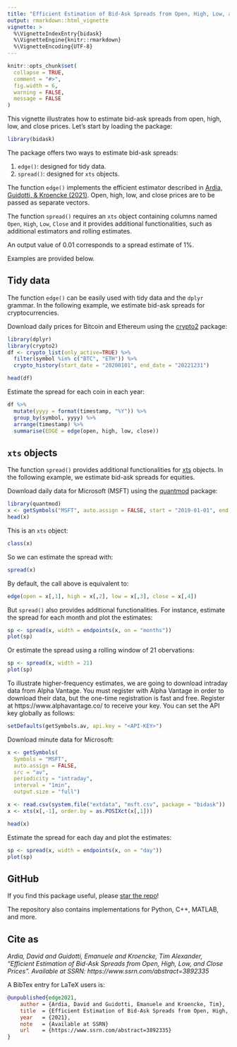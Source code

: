 ```yaml
---
title: "Efficient Estimation of Bid-Ask Spreads from Open, High, Low, and Close Prices"
output: rmarkdown::html_vignette
vignette: >
  %\VignetteIndexEntry{bidask}
  %\VignetteEngine{knitr::rmarkdown}
  %\VignetteEncoding{UTF-8}
---
```


```r
knitr::opts_chunk$set(
  collapse = TRUE,
  comment = "#>",
  fig.width = 6,
  warning = FALSE,
  message = FALSE
)
```

This vignette illustrates how to estimate bid-ask spreads from open, high, low, and close prices. Let's start by loading the package:

```r
library(bidask)
```

The package offers two ways to estimate bid-ask spreads:

1. `edge()`: designed for tidy data.
2. `spread()`: designed for `xts` objects.

The function `edge()` implements the efficient estimator described in [Ardia, Guidotti, & Kroencke (2021)](https://www.ssrn.com/abstract=3892335). Open, high, low, and close prices are to be passed as separate vectors. 

The function `spread()` requires an `xts` object containing columns named `Open`, `High`, `Low`, `Close` and it provides additional functionalities, such as additional estimators and rolling estimates.

An output value of 0.01 corresponds to a spread estimate of 1%.

Examples are provided below.

## Tidy data

The function `edge()` can be easily used with tidy data and the `dplyr` grammar. In the following example, we estimate bid-ask spreads for cryptocurrencies.

Download daily prices for Bitcoin and Ethereum using the [crypto2](https://cran.r-project.org/package=crypto2) package:

```r
library(dplyr)
library(crypto2)
df <- crypto_list(only_active=TRUE) %>%
  filter(symbol %in% c("BTC", "ETH")) %>%
  crypto_history(start_date = "20200101", end_date = "20221231")
```

```r
head(df)
```

Estimate the spread for each coin in each year:

```r
df %>%
  mutate(yyyy = format(timestamp, "%Y")) %>%
  group_by(symbol, yyyy) %>%
  arrange(timestamp) %>%
  summarise(EDGE = edge(open, high, low, close))
```

## `xts` objects

The function `spread()` provides additional functionalities for [xts](https://cran.r-project.org/package=xts) objects. In the following example, we estimate bid-ask spreads for equities.

Download daily data for Microsoft (MSFT) using the [quantmod](https://cran.r-project.org/package=quantmod) package:

```r
library(quantmod)
x <- getSymbols("MSFT", auto.assign = FALSE, start = "2019-01-01", end = "2022-12-31")
head(x)
```

This is an `xts` object:

```r
class(x)
```
So we can estimate the spread with:

```r
spread(x)
```

By default, the call above is equivalent to:

```r
edge(open = x[,1], high = x[,2], low = x[,3], close = x[,4])
```

But `spread()` also provides additional functionalities. For instance, estimate the spread for each month and plot the estimates:

```r
sp <- spread(x, width = endpoints(x, on = "months"))
plot(sp)
```

Or estimate the spread using a rolling window of 21 obervations:

```r
sp <- spread(x, width = 21)
plot(sp)
```

To illustrate higher-frequency estimates, we are going to download intraday data from Alpha Vantage. You must register with Alpha Vantage in order to download their data, but the one-time registration is fast and free. Register at https://www.alphavantage.co/ to receive your key. You can set the API key globally as follows:

```r
setDefaults(getSymbols.av, api.key = "<API-KEY>")
```

Download minute data for Microsoft:

```r
x <- getSymbols(
  Symbols = "MSFT", 
  auto.assign = FALSE, 
  src = "av", 
  periodicity = "intraday", 
  interval = "1min", 
  output.size = "full")
```

```r
x <- read.csv(system.file("extdata", "msft.csv", package = "bidask"))
x <- xts(x[,-1], order.by = as.POSIXct(x[,1]))
```

```r
head(x)
```

Estimate the spread for each day and plot the estimates:

```r
sp <- spread(x, width = endpoints(x, on = "day"))
plot(sp)
```

## GitHub 

If you find this package useful, please [star the repo](https://github.com/eguidotti/bidask)!

The repository also contains implementations for Python, C++, MATLAB, and more.

## Cite as

*Ardia, David and Guidotti, Emanuele and Kroencke, Tim Alexander, "Efficient Estimation of Bid-Ask Spreads from Open, High, Low, and Close Prices". Available at SSRN: https://www.ssrn.com/abstract=3892335*

A BibTex  entry for LaTeX users is:

```bibtex
@unpublished{edge2021,
    author = {Ardia, David and Guidotti, Emanuele and Kroencke, Tim},
    title  = {Efficient Estimation of Bid-Ask Spreads from Open, High, Low, and Close Prices},
    year   = {2021},
    note   = {Available at SSRN}
    url    = {https://www.ssrn.com/abstract=3892335}
}
```
